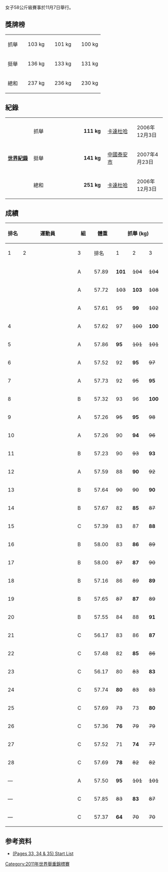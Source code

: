 {{WWC2011}}
{{main|2011年世界舉重錦標賽}}
女子58公斤級賽事於11月7日舉行。

==獎牌榜==
{| {{MedalistTable|type=項目|columns=2|width=250|labelwidth=100}}
|-
|抓舉
|{{flagathlete|[[李雪英|李雪英]]|CHN}} || 103 kg
|{{flagathlete|[[納斯塔西婭·諾維科娃|納斯塔西婭·諾維科娃]]|BLR}} || 101 kg
|{{flagathlete|[[Romela_Begaj|Romela Begaj]]|ALB}} || 100 kg
|-
|挺舉
|{{flagathlete|[[納斯塔西婭·諾維科娃|納斯塔西婭·諾維科娃]]|BLR}} || 136 kg
|{{flagathlete|[[李雪英|李雪英]]|CHN}} || 133 kg
|{{flagathlete|[[Pimsiri_Sirikaew|Pimsiri Sirikaew]]|THA}} || 131 kg
|-
|總和
|{{flagathlete|[[納斯塔西婭·諾維科娃|納斯塔西婭·諾維科娃]]|BLR}} || 237 kg
|{{flagathlete|[[李雪英|李雪英]]|CHN}} || 236 kg
|{{flagathlete|[[Pimsiri_Sirikaew|Pimsiri Sirikaew]]|THA}} || 230 kg
|}

==紀錄==
{| class="wikitable"
|-
|width=150 rowspan=3|'''[[舉重紀錄列表|世界紀錄]]'''
|width=85|抓舉
|width=230|{{flagathlete|[[陳艷青|陳艷青]]|CHN}}
|width=70|'''111 kg'''
|width=180|[[卡達|卡達]][[杜哈|杜哈]]
|width=130|2006年12月3日
|-
|挺舉
|{{flagathlete|[[邱紅梅|邱紅梅]]|CHN}}
|'''141 kg'''
|[[中國|中國]][[泰安市|泰安市]]
|2007年4月23日
|-
|總和
|{{flagathlete|[[陳艷青|陳艷青]]|CHN}}
|'''251 kg'''
|[[卡達|卡達]][[杜哈|杜哈]]
|2006年12月3日
|}

==成績==
{|class = "wikitable" style="text-align:center;"
! rowspan=2 width=40|排名
! rowspan=2 width=250|運動員
! rowspan=2 width=50|組
! rowspan=2 width=60|體重
!colspan=4| 抓舉 (kg)
!colspan=4| 挺舉 (kg)
!rowspan=2 width=60| 總和
|-
! width=40|1
! width=40|2
! width=40|3
! width=40|排名
! width=40|1
! width=40|2
! width=40|3
! width=40|排名
|-
| {{gold01}} ||align=left| {{flagathlete|[[納斯塔西婭·諾維科娃|納斯塔西婭·諾維科娃]]|BLR}} || A || 57.89 || '''101''' || <s>104 || <s>104 || {{silver02}} || 125 || 129 || '''136''' || {{gold01}} || '''237'''
|-
| {{silver02}} ||align=left| {{flagathlete|[[李雪英|李雪英]]|CHN}} || A || 57.72 || <s>103 || '''103''' || <s>108 || {{gold01}} || 128 || 131 || '''133''' || {{silver02}} || '''236'''
|-
| {{bronze03}} ||align=left| {{flagathlete|[[Pimsiri_Sirikaew|Pimsiri Sirikaew]]|THA}} || A || 57.61 || 95 || '''99''' || <s>102 || 5 || 123 || 129 || '''131''' || {{bronze03}} || '''230'''
|-
| 4 ||align=left| {{flagathlete|[[Yuliya_Kalina|Yuliya Kalina]]|UKR}} || A || 57.62 || 97 || <s>100 || '''100''' || 4 || '''123''' || <s>128 || <s>128 || 6 || '''223'''
|-
| 5 ||align=left| {{flagathlete|[[钟春美|钟春美]]|PRK}} || A || 57.86 || '''95''' || <s>101 || <s>101 || 10 ||'''127''' || <s>131 || <s>131 || 4 || '''222'''
|-
| 6 ||align=left| {{flagathlete|[[Jackelina_Heredia|Jackelina Heredia]]|COL}} || A || 57.52 || 92 || '''95''' || <s>97 || 8 || 120 || '''125''' || <s>127 || 5 || '''220'''
|-
| 7 ||align=left| {{flagathlete|[[海迪琳·迪亚兹|海迪琳·迪亚兹]]|PHI}} || A || 57.73 || 92 || <s>95 || '''95''' || 9 || '''119''' || <s>121 || <s>123 || 7 || '''214'''
|-
| 8 ||align=left| {{flagathlete|[[羅米拉·貝加伊|羅米拉·貝加伊]]|ALB}} || B || 57.32 || 93 || 96 || '''100''' || {{bronze03}} || '''113''' || <s>116 || <s>116 || 14 || '''213'''
|-
| 9 ||align=left| {{flagathlete|[[Maria_Escobar|Maria Escobar]]|ECU}} || A || 57.26 || <s>95 || '''95''' || <s>98 || 6 || '''117''' || <s>120 || — || 10 || '''212'''
|-
| 10 ||align=left| {{flagathlete|[[郭婞淳|郭婞淳]]|TPE}} || A || 57.26 || 90 || '''94''' || <s>96 || 11 || '''118''' || <s>122 || <s>122 || 11 || '''212'''
|-
| 11 ||align=left| {{flagathlete|[[Kateryna_Driumova|Kateryna Driumova]]|UKR}} || B || 57.23 || 90 || <s>93 || '''93''' || 12 || 110 || 115 || '''117''' || 9 || '''210'''
|-
| 12 ||align=left| {{flagathlete|[[Aleksandra_Klejnowska|Aleksandra Klejnowska]]|POL}} || A || 57.59 || 88 || '''90''' || <s>92 || 14 || <s>115 || '''115''' || <s>119 || 12 || '''205'''
|-
| 13 ||align=left| {{flagathlete|[[Bediha_Tunadağı|Bediha Tunadağı]]|TUR}} || B || 57.64 || <s>90 || <s>90 || '''90''' || 15 || 110 || <s>115 || '''115''' || 13 || '''205'''
|-
| 14 ||align=left| {{flagathlete|[[安藤美希子|安藤美希子]]|JPN}} || B || 57.67 || 82 || '''85''' || <s>87 || 22 || 112 || 115 || '''117''' || || '''202'''
|-
| 15 ||align=left| {{flagathlete|[[Christin_Ulrich|Christin Ulrich]]|GER}} || C || 57.39 || 83 || 87 || '''88''' || 17 || 105 || 109 || '''111''' || || '''199'''
|-
| 16 ||align=left| {{flagathlete|[[Yang_Eun-Hye|Yang Eun-Hye]]|KOR}} || B || 58.00 || 83 || '''86''' || <s>89 || 21 || 108 || '''113''' || <s>116 || || '''199'''
|-
| 17 ||align=left| {{flagathlete|[[Patricia_Dominguez|Patricia Dominguez]]|MEX}} || B || 58.00 || <s>87 || '''87''' || <s>90 || 20 || 106 || '''110''' || <s>113 || || '''197'''
|-
| 18 ||align=left| {{flagathlete|[[Amanda_Sandoval|Amanda Sandoval]]|USA}} || B || 57.16 || 86 || <s>89 || '''89''' || 16 || 105 || '''107''' || <s>110 || || '''196'''
|-
| 19 ||align=left| {{flagathlete|[[Dominika_Misterska|Dominika Misterska]]|POL}} || B || 57.65 || <s>87 || '''87''' || <s>89 || 19 || 107 || '''109''' || <s>110 || || '''196'''
|-
| 20 ||align=left| {{flagathlete|[[Rizelyx_Rivera|Rizelyx Rivera]]|USA}} || B || 57.55 || 84 || 88 || '''91''' || 13 || '''104''' || <s>108 || <s>108 || || '''195'''
|-
| 21 ||align=left| {{flagathlete|[[Sabine_Kusterer|Sabine Kusterer]]|GER}} || C || 56.17 || 83 || 86 || '''87''' || 18 || 102 || '''105''' || <s>107 || || '''192'''
|-
| 22 ||align=left| {{flagathlete|[[Annie_Moniqui|Annie Moniqui]]|CAN}} || C || 57.48 || 82 || '''85''' || <s>86 || 23 || 103 || 105 || '''106''' || || '''191'''
|-
| 23 ||align=left| {{flagathlete|[[Onyeka_Azike|Onyeka Azike]]|NGA}} || C || 56.17 || 80 || <s>83 || '''83''' || 24 || 100 || <s>105 || '''105''' || || '''188'''
|-
| 24 ||align=left| {{flagathlete|[[焦尔贾·博尔迪尼翁|焦尔贾·博尔迪尼翁]]|ITA}} || C || 57.74 || '''80''' || <s>83 || <s>83 || 27 || 95 || 99 || '''101''' || || '''181'''
|-
| 25 ||align=left| {{flagathlete|[[Maria_Liku|Maria Liku]]|FIJ}} || C || 57.69 || <s>73 || 73 || '''80''' || 26 || 93 || '''98''' || <s>102 || || '''178'''
|-
| 26 ||align=left| {{flagathlete|[[Sunibala_Maibam|Sunibala Maibam]]|IND}} || C || 57.36 || '''76''' || <s>79 || <s>79 || 29 || 94 || 97 || '''100''' || || '''176'''
|-
| 27 ||align=left| {{flagathlete|[[Jenly_Tego_Wini|Jenly Tego Wini]]|SOL}} || C || 57.52 || 71 || '''74''' || <s>77 || 30 || 92 || <s>98 || '''98''' || || '''172'''
|-
| 28 ||align=left| {{flagathlete|[[Seen_Lee|Seen Lee]]|AUS}} || C || 57.69 || '''78''' || <s>82 || <s>82 || 28 || '''93''' || <s>99 || — || || '''171'''
|-
| — ||align=left| {{flagathlete|[[Jo_Pok_Hyang|Jo Pok Hyang]]|PRK}} || A || 57.50 || '''95''' || <s>101 || <s>101 || 7 || <s>127 || <s>127 || <s>127 || — || —
|-
| — ||align=left| {{flagathlete|[[Otgontuya_Gongor|Otgontuya Gongor]]|MGL}} || C || 57.85 || <s>83 || '''83''' || <s>87 || 25 || <s>102 || <s>102 || <s>102 || || —
|-
| — ||align=left| {{flagathlete|[[Fetie_Kasaj|Fetie Kasaj]]|ALB}} || C || 57.37 || '''64''' || <s>70 || <s>70 || 31 || <s>101 || <s>101 || <s>101 || || —
|}

==参考资料==
{{reflist}}
*[http://www.iwf.net/events/2011/WWC_Paris/Start_Lists.pdf (Pages 33, 34 & 35) Start List]{{Wayback|url=http://www.iwf.net/events/2011/WWC_Paris/Start_Lists.pdf |date=20111111153019 }}

[[Category:2011年世界舉重錦標賽|Category:2011年世界舉重錦標賽]]